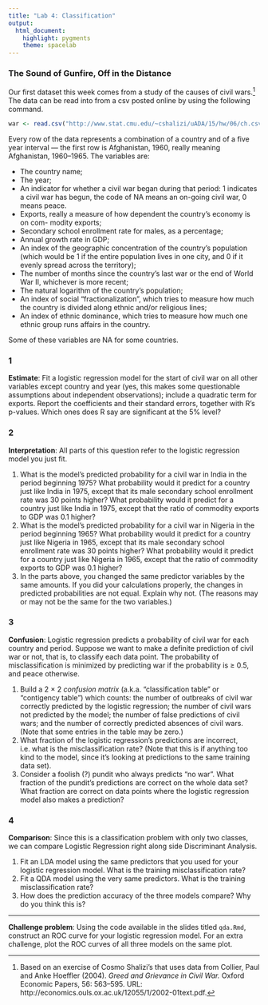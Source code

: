 ```yaml
---
title: "Lab 4: Classification"
output: 
  html_document: 
    highlight: pygments
    theme: spacelab
---
```


### The Sound of Gunfire, Off in the Distance
Our first dataset this week comes from a study of the causes of civil wars.[^1] The data
can be read into from a csv posted online by using the following command.

```r
war <- read.csv("http://www.stat.cmu.edu/~cshalizi/uADA/15/hw/06/ch.csv", row.names = 1)
```

Every row of the data represents a combination of a country and of a five year interval — the
first row is Afghanistan, 1960, really meaning Afghanistan, 1960–1965. The 
variables are:

- The country name;
- The year;
- An indicator for whether a civil war began during that period: 1 indicates a 
civil war has begun, the code of NA means an on-going civil war, 0 means peace.
- Exports, really a measure of how dependent the country’s economy is on com- modity exports;
- Secondary school enrollment rate for males, as a percentage;
- Annual growth rate in GDP;
- An index of the geographic concentration of the country’s population (which would be 1 if the entire population lives in one city, and 0 if it evenly spread across the territory);
- The number of months since the country’s last war or the end of World War II, whichever is more recent;
- The natural logarithm of the country’s population;
- An index of social “fractionalization”, which tries to measure how much the
country is divided along ethnic and/or religious lines;
- An index of ethnic dominance, which tries to measure how much one ethnic
group runs affairs in the country.

Some of these variables are NA for some countries.

### 1
**Estimate**: Fit a logistic regression model for the start of civil war on all other variables except country and year (yes, this makes some questionable assumptions about independent observations); include a quadratic term for exports. Report the coefficients and their standard errors, together with R’s p-values. Which ones does R say are significant at the 5% level?

### 2
**Interpretation**: All parts of this question refer to the logistic regression model you just fit.

1. What is the model’s predicted probability for a civil war in India in the period beginning 1975? What probability would it predict for a country just like India in 1975, except that its male secondary school enrollment rate was 30 points higher? What probability would it predict for a country just like India in 1975, except that the ratio of commodity exports to GDP was 0.1 higher?
2. What is the model’s predicted probability for a civil war in Nigeria in the period beginning 1965? What probability would it predict for a country just like Nigeria in 1965, except that its male secondary school enrollment rate was 30 points higher? What probability would it predict for a country just like Nigeria in 1965, except that the ratio of commodity exports to GDP was 0.1 higher?
3. In the parts above, you changed the same predictor variables by the same amounts. If you did your calculations properly, the changes in predicted probabilities are not equal. Explain why not. (The reasons may or may not be the same for the two variables.)

### 3
**Confusion**: Logistic regression predicts a probability of civil war for each country and period. Suppose we want to make a definite prediction of civil war or not, that is, to classify each data point. The probability of misclassification is minimized by predicting war if the probability is ≥ 0.5, and peace otherwise.

1. Build a 2 × 2 *confusion matrix* (a.k.a. “classification table” or “contigency table”) which counts: the number of outbreaks of civil war correctly predicted by the logistic regression; the number of civil wars not predicted by the model; the number of false predictions of civil wars; and the number of correctly predicted absences of civil wars. (Note that some entries in the table may be zero.)
2. What fraction of the logistic regression’s predictions are incorrect, i.e. what is the misclassification rate? (Note that this is if anything too kind to the model, since it’s looking at predictions to the same training data set).
3. Consider a foolish (?) pundit who always predicts “no war”. What fraction of the pundit’s predictions are correct on the whole data set? What fraction are correct on data points where the logistic regression model also makes a prediction?

### 4
**Comparison**: Since this is a classification problem with only two classes, we can compare Logistic Regression right along side Discriminant Analysis.

1. Fit an LDA model using the same predictors that you used for your logistic regression model. What is the training misclassification rate?
2. Fit a QDA model using the very same predictors. What is the training misclassification rate? 
3. How does the prediction accuracy of the three models compare? Why do you think this is?

* * *

**Challenge problem**: Using the code available in the slides titled `qda.Rmd`, construct an ROC curve for your logistic regression model. For an extra challenge, plot the ROC curves of all three models on the same plot.

[^1]: Based on an exercise of Cosmo Shalizi's that uses data from Collier, Paul and Anke Hoeffler (2004). *Greed and Grievance in Civil War.* Oxford Economic Papers, 56: 563–595. URL: http://economics.ouls.ox.ac.uk/12055/1/2002-01text.pdf.

